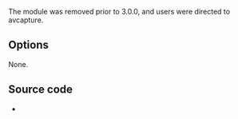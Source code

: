 {{Module|name=avcapture|type=Access|first_version=2.1.0|os=macOS|description=AVFoundation video capture module}}

The {{docmod|qtcapture}} module was removed prior to 3.0.0, and users were directed to avcapture.

== Options ==
None.

== Source code ==
* {{VLCSourceFile|modules/access/avcapture.m}}

{{Documentation}}